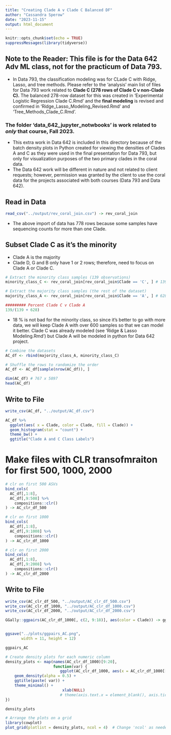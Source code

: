 ```yaml
---
title: "Creating Clade A v Clade C Balanced DF"
author: "Cassandra Sperow"
date: "2023-11-15"
output: html_document
---
```


```r
knitr::opts_chunk$set(echo = TRUE)
suppressMessages(library(tidyverse))
```

## Note to the Reader:  This file is for the Data 642 Adv ML class, not for the practicum of Data 793. 
- In Data 793, the classification modeling was for CLade C with Ridge, Lasso, and tree methods. Please refer to the 'analysis' main list of files for Data 793 work related to **Clade C (278 rows of Clade C v non-Clade C).** The balanced 278-row dataset for this was created in 'Experimental Logistic Regression Clade C.Rmd' and the **final modeling** is revised and confirmed in 'Ridge_Lasso_Modeling_Revised.Rmd' and 'Tree_Methods_Clade_C.Rmd'. 

### The folder 'data_642_jupyter_notwbooks' is work related to *only* that course, Fall 2023. 
- This extra work in Data 642 is included in this directory because of the batch density plots in Python created for viewing the densities of Clades A and C as they were used in the final presentation for Data 793, but only for visualization purposes of the two primary clades in the coral data. 
- The Data 642 work will be different in nature and not related to client requests; however, permission was granted by the client to use the coral data for the projects associated with both courses (Data 793 and Data 642).

## Read in Data
```r
read_csv("../output/rev_coral_join.csv") -> rev_coral_join
```

- The above import of data has 778 rows because some samples have sequencing counts for more than one Clade. 


## Subset Clade C as it's the minority
- Clade A is the majority
- Clade D, G and B only have 1 or 2 rows; therefore, need to focus on Clade A or Clade C. 
```r

# Extract the minority class samples (139 observations)
minority_class_C <- rev_coral_join[rev_coral_join$Clade == 'C', ] # 139

# Extract the majority class samples (the rest of the dataset)
majority_class_A <- rev_coral_join[rev_coral_join$Clade == 'A', ] # 628

######### Percent Clade C v Clade A
139/(139 + 628)
```

- 18 % is not bad for the minority class, so since it's better to go with more data, we will keep Clade A with over 600 samples so that we can model it better. Clade C was already modeled (see 'Ridge & Lasso Modeling.Rmd') but Clade A will be modeled in python for Data 642 project. 

```r

# Combine the datasets
AC_df <- rbind(majority_class_A, minority_class_C)

# Shuffle the rows to randomize the order
AC_df <- AC_df[sample(nrow(AC_df)), ]

```

```r
dim(AC_df) # 767 x 5897
head(AC_df)
```


## Write to File


```r
write_csv(AC_df, "../output/AC_df.csv")
```


```r
AC_df %>% 
  ggplot(aes( x = Clade, color = Clade, fill = Clade)) +
  geom_histogram(stat = "count") +
  theme_bw() +
  ggtitle("Clade A and C Class Labels")
```

# Make files with CLR transofmraiton for first 500, 1000,  2000
```r
# clr on first 500 ASVs
bind_cols(
  AC_df[,1:8], 
  AC_df[,9:508] %>% 
    compositions::clr() 
) -> AC_clr_df_500

# clr on first 1000
bind_cols(
  AC_df[,1:8], 
  AC_df[,9:1008] %>% 
    compositions::clr() 
) -> AC_clr_df_1000

# clr on first 2000
bind_cols(
  AC_df[,1:8], 
  AC_df[,9:2008] %>% 
    compositions::clr() 
) -> AC_clr_df_2000
```



## Write to File

```r
write_csv(AC_clr_df_500, "../output/AC_clr_df_500.csv")
write_csv(AC_clr_df_1000, "../output/AC_clr_df_1000.csv")
write_csv(AC_clr_df_2000, "../output/AC_clr_df_2000.csv")
```


```r

GGally::ggpairs(AC_clr_df_1000[, c(2, 9:18)], aes(color = Clade)) -> ggpairs_AC


ggsave("../plots/ggpairs_AC.png", 
       width = 11, height = 12)

ggpairs_AC
```


```r

# Create density plots for each numeric column
density_plots <- map(names(AC_clr_df_1000)[9:20], 
                     function(var) {
                        ggplot(AC_clr_df_1000, aes(x = AC_clr_df_1000[[var]], fill = Clade)) +
    geom_density(alpha = 0.5) +
    ggtitle(paste( var)) +
    theme_minimal() +
                         xlab(NULL) 
                        # theme(axis.text.x = element_blank(), axis.ticks.x = element_blank())  
})


```


```r
density_plots
```


```r
# Arrange the plots on a grid
library(cowplot)
plot_grid(plotlist = density_plots, ncol = 4)  # Change 'ncol' as needed


```


```r
```


```r
```

